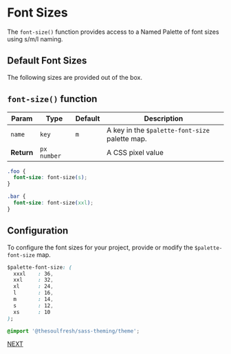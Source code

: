 
<Meta title="Fonts/Font Size Palette" />

# Font Sizes

The `font-size()` function provides access to a Named Palette
of font sizes using s/m/l naming.

## Default Font Sizes

The following sizes are provided out of the box.

<Story name="Font Size Palette">
  <FontSizes />
</Story>

## `font-size()` function

| Param | Type | Default | Description |
| --- | --- | --- | --- |
| `name` | `key` | `m` | A key in the `$palette-font-size` palette map. |
| __Return__ | `px number` | | A CSS pixel value |

```css
.foo {
  font-size: font-size(s);
}

.bar {
  font-size: font-size(xxl);
}
```

## Configuration

To configure the font sizes for your project, provide or modify
the `$palette-font-size` map.

```css
$palette-font-size: (
  xxxl    : 36,
  xxl     : 32,
  xl      : 24,
  l       : 16,
  m       : 14,
  s       : 12,
  xs      : 10
);

@import '@thesoulfresh/sass-theming/theme';
```

[NEXT](/?path=/docs/fonts-font-weight-palette--font-weight-palette)
